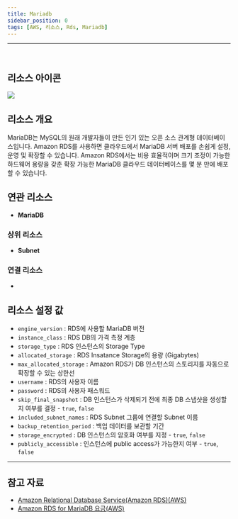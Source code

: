 ```yaml
---
title: Mariadb
sidebar_position: 0
tags: [AWS, 리소스, Rds, Mariadb]
---
```







<hr />
<br />

## 리소스 아이콘

<img src={icon} />

## 리소스 개요

MariaDB는 MySQL의 원래 개발자들이 만든 인기 있는 오픈 소스 관계형 데이터베이스입니다. Amazon RDS를 사용하면 클라우드에서 MariaDB 서버 배포를 손쉽게 설정, 운영 및 확장할 수 있습니다. Amazon RDS에서는 비용 효율적이며 크기 조정이 가능한 하드웨어 용량을 갖춘 확장 가능한 MariaDB 클라우드 데이터베이스를 몇 분 만에 배포할 수 있습니다.

## 연관 리소스

-   **MariaDB**

### 상위 리소스

-   **Subnet**

### 연결 리소스

-

## 리소스 설정 값

-   `engine_version` : RDS에 사용할 MariaDB 버전
-   `instance_class` : RDS DB의 가격 측정 계층
-   `storage_type` : RDS 인스턴스의 Storage Type
-   `allocated_storage` : RDS Insatance Storage의 용량 (Gigabytes)
-   `max_allocated_storage` : Amazon RDS가 DB 인스턴스의 스토리지를 자동으로 확장할 수 있는 상한선
-   `username` : RDS의 사용자 이름
-   `password` : RDS의 사용자 패스워드
-   `skip_final_snapshot` : DB 인스턴스가 삭제되기 전에 최종 DB 스냅샷을 생성할지 여부를 결정 - `true`, `false`
-   `included_subnet_names` : RDS Subnet 그룹에 연결할 Subnet 이름
-   `backup_retention_period` : 백업 데이터를 보관할 기간
-   `storage_encrypted` : DB 인스턴스의 암호화 여부를 지정 - `true`, `false`
-   `publicly_accessible` : 인스턴스에 public access가 가능한지 여부 - `true`, `false`

---

## 참고 자료

-   [Amazon Relational Database Service(Amazon RDS)(AWS)](https://docs.aws.amazon.com/ko_kr/AmazonRDS/latest/UserGuide/Welcome.html)
-   [Amazon RDS for MariaDB 요금(AWS)](https://aws.amazon.com/ko/rds/mariadb/pricing/?nc=sn&loc=4)
